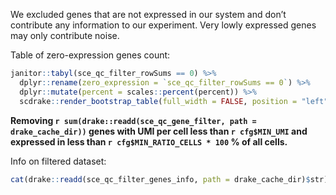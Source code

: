 We excluded genes that are not expressed in our system and don't contribute any information to our experiment.
Very lowly expressed genes may only contribute noise.

Table of zero-expression genes count:

```r
janitor::tabyl(sce_qc_filter_rowSums == 0) %>%
  dplyr::rename(zero_expression = `sce_qc_filter_rowSums == 0`) %>%
  dplyr::mutate(percent = scales::percent(percent)) %>%
  scdrake::render_bootstrap_table(full_width = FALSE, position = "left")
```

**Removing `r sum(drake::readd(sce_qc_gene_filter, path = drake_cache_dir))` genes with UMI per cell less than
`r cfg$MIN_UMI` and expressed in less than `r cfg$MIN_RATIO_CELLS * 100` % of all cells.**

Info on filtered dataset:

```r
cat(drake::readd(sce_qc_filter_genes_info, path = drake_cache_dir)$str)
```

